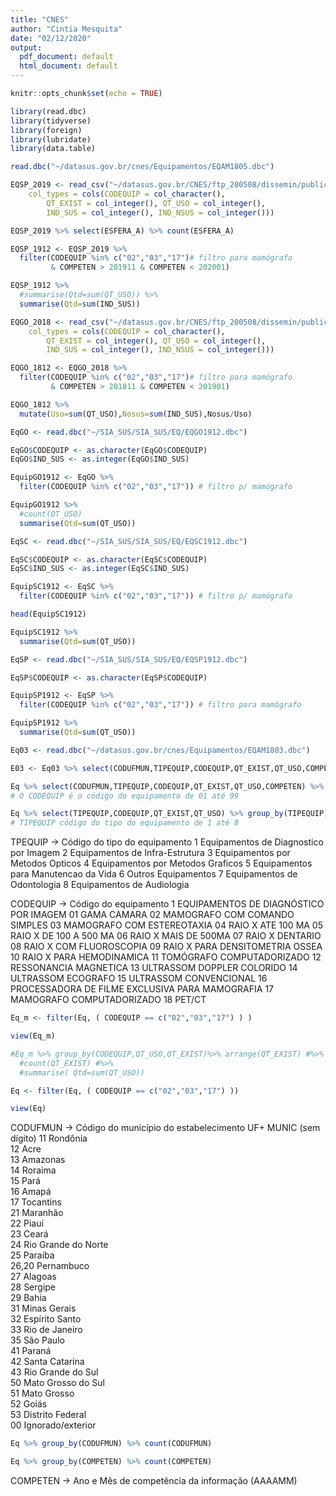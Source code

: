 ```yaml
---
title: "CNES"
author: "Cintia Mesquita"
date: "02/12/2020"
output:
  pdf_document: default
  html_document: default
---
```

```r
knitr::opts_chunk$set(echo = TRUE)
```
```r
library(read.dbc)
library(tidyverse)
library(foreign)
library(lubridate)
library(data.table)
```
```r
read.dbc("~/datasus.gov.br/cnes/Equipamentos/EQAM1805.dbc")
```
```r
EQSP_2019 <- read_csv("~/datasus.gov.br/CNES/ftp_200508/dissemin/publicos/CNES/200508_/Dados/EQ/CSVs/EQSP_2019.csv", 
    col_types = cols(CODEQUIP = col_character(), 
        QT_EXIST = col_integer(), QT_USO = col_integer(), 
        IND_SUS = col_integer(), IND_NSUS = col_integer()))
```
```r
EQSP_2019 %>% select(ESFERA_A) %>% count(ESFERA_A)
```

```r
EQSP_1912 <- EQSP_2019 %>%
  filter(CODEQUIP %in% c("02","03","17")# filtro para mamógrafo 
         & COMPETEN > 201911 & COMPETEN < 202001) 
```
```r
EQSP_1912 %>% 
  #summarise(Qtd=sum(QT_USO)) %>%
  summarise(Qtd=sum(IND_SUS)) 
```
```r
EQGO_2018 <- read_csv("~/datasus.gov.br/CNES/ftp_200508/dissemin/publicos/CNES/200508_/Dados/EQ/CSVs/EQGO_2018.csv", 
    col_types = cols(CODEQUIP = col_character(), 
        QT_EXIST = col_integer(), QT_USO = col_integer(), 
        IND_SUS = col_integer(), IND_NSUS = col_integer()))
```

```r
EQGO_1812 <- EQGO_2018 %>%
  filter(CODEQUIP %in% c("02","03","17")# filtro para mamógrafo 
         & COMPETEN > 201811 & COMPETEN < 201901)
```
```r
EQGO_1812 %>% 
  mutate(Uso=sum(QT_USO),Nosus=sum(IND_SUS),Nosus/Uso) 
```

```r
EqGO <- read.dbc("~/SIA_SUS/SIA_SUS/EQ/EQGO1912.dbc")
```
```r
EqGO$CODEQUIP <- as.character(EqGO$CODEQUIP)
EqGO$IND_SUS <- as.integer(EqGO$IND_SUS)
```
```r
EquipGO1912 <- EqGO %>%
  filter(CODEQUIP %in% c("02","03","17")) # filtro p/ mamógrafo 
```
```r
EquipGO1912 %>% 
  #count(QT_USO)
  summarise(Qtd=sum(QT_USO))
```
```r
EqSC <- read.dbc("~/SIA_SUS/SIA_SUS/EQ/EQSC1912.dbc")
```
```r
EqSC$CODEQUIP <- as.character(EqSC$CODEQUIP)
EqSC$IND_SUS <- as.integer(EqSC$IND_SUS)
```
```r
EquipSC1912 <- EqSC %>%
  filter(CODEQUIP %in% c("02","03","17")) # filtro p/ mamógrafo
```
```r
head(EquipSC1912)
```
```r
EquipSC1912 %>% 
  summarise(Qtd=sum(QT_USO))
```
```r
EqSP <- read.dbc("~/SIA_SUS/SIA_SUS/EQ/EQSP1912.dbc")
```
```r
EqSP$CODEQUIP <- as.character(EqSP$CODEQUIP)
```
```r
EquipSP1912 <- EqSP %>%
  filter(CODEQUIP %in% c("02","03","17")) # filtro para mamógrafo 
```
```r
EquipSP1912 %>% 
  summarise(Qtd=sum(QT_USO))
```
```r
Eq03 <- read.dbc("~/datasus.gov.br/cnes/Equipamentos/EQAM1803.dbc")
```
```r
E03 <- Eq03 %>% select(CODUFMUN,TIPEQUIP,CODEQUIP,QT_EXIST,QT_USO,COMPETEN) %>% group_by(CODEQUIP,QT_USO,COMPETEN) %>% count(QT_USO)
```


```r
Eq %>% select(CODUFMUN,TIPEQUIP,CODEQUIP,QT_EXIST,QT_USO,COMPETEN) %>% group_by(CODEQUIP) %>% count(CODEQUIP)
# O CODEQUIP é o código do equipamento de 01 até 99
```
```r
Eq %>% select(TIPEQUIP,CODEQUIP,QT_EXIST,QT_USO) %>% group_by(TIPEQUIP) %>% count(TIPEQUIP)
# TIPEQUIP código do tipo do equipamento de 1 até 8
```
TPEQUIP -> Código do tipo do equipamento
1	Equipamentos de Diagnostico por Imagem
2	Equipamentos de Infra-Estrutura
3	Equipamentos por Metodos Opticos
4	Equipamentos por Metodos Graficos
5	Equipamentos para Manutencao da Vida
6	Outros Equipamentos
7	Equipamentos de Odontologia
8	Equipamentos de Audiologia

CODEQUIP -> Código do equipamento
1  EQUIPAMENTOS DE DIAGNÓSTICO POR IMAGEM
01 GAMA CAMARA
02 MAMOGRAFO COM COMANDO SIMPLES
03 MAMOGRAFO COM ESTEREOTAXIA
04 RAIO X ATE 100 MA
05 RAIO X DE 100 A 500 MA
06 RAIO X MAIS DE 500MA
07 RAIO X DENTARIO
08 RAIO X COM FLUOROSCOPIA
09 RAIO X PARA DENSITOMETRIA OSSEA
10 RAIO X PARA HEMODINAMICA
11 TOMÓGRAFO COMPUTADORIZADO
12 RESSONANCIA MAGNETICA
13 ULTRASSOM DOPPLER COLORIDO
14 ULTRASSOM ECOGRAFO
15 ULTRASSOM CONVENCIONAL
16 PROCESSADORA DE FILME EXCLUSIVA PARA MAMOGRAFIA
17 MAMOGRAFO COMPUTADORIZADO
18 PET/CT
```r
Eq_m <- filter(Eq, ( CODEQUIP == c("02","03","17") ) )

view(Eq_m)

#Eq_m %>% group_by(CODEQUIP,QT_USO,QT_EXIST)%>% arrange(QT_EXIST) #%>%
  #count(QT_EXIST) #%>%
  #summarise( Qtd=sum(QT_USO))
```
```r
Eq <- filter(Eq, ( CODEQUIP == c("02","03","17") )) 

view(Eq)
```

CODUFMUN -> Código do município do estabelecimento UF+ MUNIC (sem dígito)
11 Rondônia                                                            
12 Acre                                                          
13 Amazonas                                                        
14 Roraima                                                              
15 Pará                                                                      
16 Amapá                                                                      
17 Tocantins                                                                
21 Maranhão                                                                  
22 Piauí                                                                      
23 Ceará                                                                       
24 Rio Grande do Norte                                                        
25 Paraíba                                                                 
26,20 Pernambuco                                                               
27 Alagoas                                                                     
28 Sergipe                                                                     
29 Bahia                                                                       
31 Minas Gerais                                                                
32 Espírito Santo                                                             
33 Rio de Janeiro                                                             
35 São Paulo                                                                   
41 Paraná                                                                      
42 Santa Catarina                                                              
43 Rio Grande do Sul                                                          
50 Mato Grosso do Sul                                                          
51 Mato Grosso                                                                 
52 Goiás                                                                       
53 Distrito Federal                                                            
00 Ignorado/exterior 
```r
Eq %>% group_by(CODUFMUN) %>% count(CODUFMUN)
```

```r
Eq %>% group_by(COMPETEN) %>% count(COMPETEN)
```
COMPETEN -> Ano e Mês de competência da informação (AAAAMM)